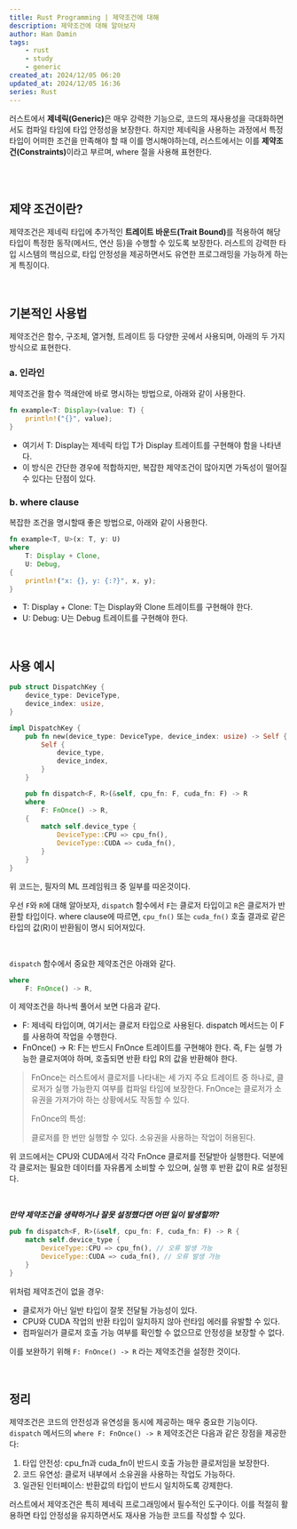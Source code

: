 ---
title: Rust Programming | 제약조건에 대해
description: 제약조건에 대해 알아보자
author: Han Damin
tags:
    - rust
    - study
    - generic
created_at: 2024/12/05 06:20
updated_at: 2024/12/05 16:36
series: Rust
---

러스트에서 <strong>제네릭(Generic)</strong>은 매우 강력한 기능으로, 코드의 재사용성을 극대화하면서도 컴파일 타임에 타입 안정성을 보장한다.
하지만 제네릭을 사용하는 과정에서 특정 타입이 어떠한 조건을 만족해야 할 때 이를 명시해야하는데, 러스트에서는 이를 <strong>제약조건(Constraints)</strong>이라고 부르며, where 절을 사용해 표현한다.

<br />
<br />

## 제약 조건이란?

제약조건은 제네릭 타입에 추가적인 <strong>트레이트 바운드(Trait Bound)</strong>를 적용하여 해당 타입이 특정한 동작(메서드, 연산 등)을 수행할 수 있도록 보장한다.
러스트의 강력한 타입 시스템의 핵심으로, 타입 안정성을 제공하면서도 유연한 프로그래밍을 가능하게 하는게 특징이다.

<br />

## 기본적인 사용법

제약조건은 함수, 구조체, 열거형, 트레이트 등 다양한 곳에서 사용되며, 아래의 두 가지 방식으로 표현한다.

### a. 인라인

제약조건을 함수 꺽쇄안에 바로 명시하는 방법으로, 아래와 같이 사용한다.

```rust
fn example<T: Display>(value: T) {
    println!("{}", value);
}
```

- 여기서 T: Display는 제네릭 타입 T가 Display 트레이트를 구현해야 함을 나타낸다.
- 이 방식은 간단한 경우에 적합하지만, 복잡한 제약조건이 많아지면 가독성이 떨어질 수 있다는 단점이 있다.

### b. where clause

복잡한 조건을 명시할때 좋은 방법으로, 아래와 같이 사용한다.

```rust
fn example<T, U>(x: T, y: U)
where
    T: Display + Clone,
    U: Debug,
{
    println!("x: {}, y: {:?}", x, y);
}
```

- T: Display + Clone: T는 Display와 Clone 트레이트를 구현해야 한다.
- U: Debug: U는 Debug 트레이트를 구현해야 한다.

<br />

## 사용 예시

```rust
pub struct DispatchKey {
    device_type: DeviceType,
    device_index: usize,
}

impl DispatchKey {
    pub fn new(device_type: DeviceType, device_index: usize) -> Self {
        Self {
            device_type,
            device_index,
        }
    }

    pub fn dispatch<F, R>(&self, cpu_fn: F, cuda_fn: F) -> R
    where
        F: FnOnce() -> R,
    {
        match self.device_type {
            DeviceType::CPU => cpu_fn(),
            DeviceType::CUDA => cuda_fn(),
        }
    }
}
```

위 코드는, 필자의 ML 프레임워크 중 일부를 따온것이다.

우선 `F`와 `R`에 대해 알아보자, `dispatch` 함수에서 `F`는 클로저 타입이고 `R`은 클로저가 반환할 타입이다.
where clause에 따르면, `cpu_fn()` 또는 `cuda_fn()` 호출 결과로 같은 타입의 값(R)이 반환됨이 명시 되어져있다.

<br />

`dispatch` 함수에서 중요한 제약조건은 아래와 같다.

```rust
where
    F: FnOnce() -> R,
```

이 제약조건을 하나씩 풀어서 보면 다음과 같다.
- F: 제네릭 타입이며, 여기서는 클로저 타입으로 사용된다. dispatch 메서드는 이 F를 사용하여 작업을 수행한다.
- FnOnce() -> R: F는 반드시 FnOnce 트레이트를 구현해야 한다. 즉, F는 실행 가능한 클로저여야 하며, 호출되면 반환 타입 R의 값을 반환해야 한다.

> FnOnce는 러스트에서 클로저를 나타내는 세 가지 주요 트레이트 중 하나로, 클로저가 실행 가능한지 여부를 컴파일 타임에 보장한다. FnOnce는 클로저가 소유권을 가져가야 하는 상황에서도 작동할 수 있다.
>
> FnOnce의 특성:
>
>    클로저를 한 번만 실행할 수 있다.
>    소유권을 사용하는 작업이 허용된다.

위 코드에서는 CPU와 CUDA에서 각각 FnOnce 클로저를 전달받아 실행한다. 덕분에 각 클로저는 필요한 데이터를 자유롭게 소비할 수 있으며, 실행 후 반환 값이 R로 설정된다.

<br />

***만약 제약조건을 생략하거나 잘못 설정했다면 어떤 일이 발생할까?***

```rust
pub fn dispatch<F, R>(&self, cpu_fn: F, cuda_fn: F) -> R {
    match self.device_type {
        DeviceType::CPU => cpu_fn(), // 오류 발생 가능
        DeviceType::CUDA => cuda_fn(), // 오류 발생 가능
    }
}
```

위처럼 제약조건이 없을 경우:

- 클로저가 아닌 일반 타입이 잘못 전달될 가능성이 있다.
- CPU와 CUDA 작업의 반환 타입이 일치하지 않아 런타임 에러를 유발할 수 있다.
- 컴파일러가 클로저 호출 가능 여부를 확인할 수 없으므로 안정성을 보장할 수 없다.

이를 보완하기 위해 `F: FnOnce() -> R` 라는 제약조건을 설정한 것이다.

<br />

## 정리

제약조건은 코드의 안전성과 유연성을 동시에 제공하는 매우 중요한 기능이다. `dispatch` 메서드의 `where F: FnOnce() -> R` 제약조건은 다음과 같은 장점을 제공한다:

1. 타입 안전성: cpu_fn과 cuda_fn이 반드시 호출 가능한 클로저임을 보장한다.
2. 코드 유연성: 클로저 내부에서 소유권을 사용하는 작업도 가능하다.
3. 일관된 인터페이스: 반환값의 타입이 반드시 일치하도록 강제한다.

러스트에서 제약조건은 특히 제네릭 프로그래밍에서 필수적인 도구이다. 이를 적절히 활용하면 타입 안정성을 유지하면서도 재사용 가능한 코드를 작성할 수 있다.
